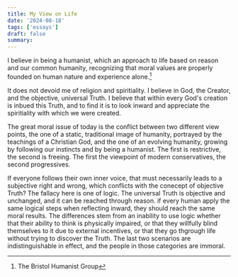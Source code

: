 ```yaml
---
title: My View on Life
date: '2024-08-18'
tags: ['essays']
draft: false
summary: 
---
```


I believe in being a humanist, which an approach to life based on reason and our common humanity, recognizing that moral values are properly founded on human nature and experience alone.[^1]

It does not devoid me of religion and spiritiality. 
I believe in God, the Creator, and the objective, universal Truth. 
I believe that within every God's creation is inbued this Truth, and to find it is to look inward and appreciate the spiritiality with which we were created.

The great moral issue of today is the conflict between two different view points, the one of a static, traditional image of humanity, 
portrayed by the teachings of a Christian God, and the one of an evolving humanity, growing by following our instincts and
by being a humanist. The first is restrictive, the second is freeing. The first the viewpoint of modern conservatives, the second progressives.

If everyone follows their own inner voice, that must necessarily leads to a subjective right and wrong, which conflicts with the conecept of objective Truth? The fallacy
here is one of logic. The universal Truth is objective and unchanged, and it can be reached through reason. if every human apply the same logical steps when reflecting
inward, they should reach the same moral results. The differences stem from an inability to use logic whether that their ability to think is physically impaired, or that they willfully
blind themselves to it due to external incentives, or that they go thgrough life without trying to discover the Truth. The last two scenarios are indistinguishable 
in effect, and the people in those categories are immoral. 


[^1]: The Bristol Humanist Group